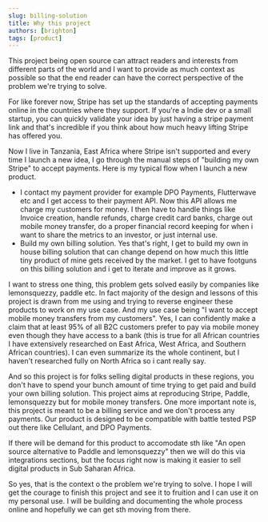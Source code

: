 ```yaml
---
slug: billing-solution
title: Why this project
authors: [brighton]
tags: [product]
---
```


This project being open source can attract readers and interests from different parts of the world and 
I want to provide as much context as possible so that the end reader can have the correct perspective 
of the problem we're trying to solve. 

For like forever now, Stripe has set up the standards of accepting payments online in the countries where
they support. If you're a Indie dev or a small startup, you can quickly validate your idea by just having
a stripe payment link and that's incredible if you think about how much heavy lifting Stripe has offered you.

Now I live in Tanzania, East Africa where Stripe isn't supported and every time I launch a new idea,
I go through the manual steps of "building my own Stripe" to accept payments. Here is my typical 
flow when I launch a new product.
- I contact my payment provider for example DPO Payments, Flutterwave etc and I get access to their 
payment API. Now this API allows me charge my customers for money. I then have to handle things like
Invoice creation, handle refunds, charge credit card banks, charge out mobile money transfer, do a proper 
financial record keeping for when i want to share the metrics to an investor, or just internal use.
- Build my own billing solution. Yes that's right, I get to build my own in house billing solution that
can change depend on how much this little tiny product of mine gets received by the market. I get to have 
footguns on this billing solution and i get to iterate and improve as it grows. 

I want to stress one thing, this problem gets solved easily by companies like lemonsquezzy, paddle etc. 
In fact majority of the design and lessons of this project is drawn from me using and trying to reverse 
engineer these products to work on my use case. And my use case being "I want to accept mobile money transfers
from my customers". Yes, I can confidently make a claim that at least 95% of all B2C customers prefer 
to pay via mobile money even though they have access to a bank (this is true for all African countries
I have extensively researched on East Africa, West Africa, and Southern African countries). 
I can even summarize its the whole continent, but I haven't researched fully on North Africa so i cant really say.

And so this project is for folks selling digital products in these regions, you don't have to spend
your bunch amount of time trying to get paid and build your own billing solution. This project aims at
reproducing Stripe, Paddle, lemonsquezzy but for mobile money transfers. One more important note is, this
project is meant to be a billing service and we don't process any payments. Our product is designed to 
be compatible with battle tested PSP out there like Cellulant, and DPO Payments.

If there will be demand for this product to accomodate sth like "An open source alternative to Paddle and lemonsquezzy"
then we will do this via integrations sections, but the focus right now is making it easier to sell
digital products in Sub Saharan Africa.

So yes, that is the context o the problem we're trying to solve. I hope I will get the courage to finish 
this project and see it to fruition and I can use it on my personal use. I will be building and documenting
the whole process online and hopefully we can get sth moving from there.